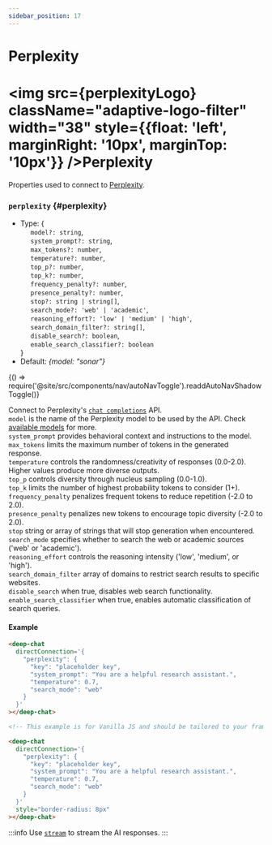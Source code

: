 ```yaml
---
sidebar_position: 17
---
```


# Perplexity


# <img src={perplexityLogo} className="adaptive-logo-filter" width="38" style={{float: 'left', marginRight: '10px', marginTop: '10px'}} /><span className="direct-service-title">Perplexity</span>

Properties used to connect to [Perplexity](https://www.perplexity.ai/).

### `perplexity` {#perplexity}

- Type: \{<br />
  &nbsp;&nbsp;&nbsp;&nbsp; `model?: string`, <br />
  &nbsp;&nbsp;&nbsp;&nbsp; `system_prompt?: string`, <br />
  &nbsp;&nbsp;&nbsp;&nbsp; `max_tokens?: number`, <br />
  &nbsp;&nbsp;&nbsp;&nbsp; `temperature?: number`, <br />
  &nbsp;&nbsp;&nbsp;&nbsp; `top_p?: number`, <br />
  &nbsp;&nbsp;&nbsp;&nbsp; `top_k?: number`, <br />
  &nbsp;&nbsp;&nbsp;&nbsp; `frequency_penalty?: number`, <br />
  &nbsp;&nbsp;&nbsp;&nbsp; `presence_penalty?: number`, <br />
  &nbsp;&nbsp;&nbsp;&nbsp; `stop?: string | string[]`, <br />
  &nbsp;&nbsp;&nbsp;&nbsp; `search_mode?: 'web' | 'academic'`, <br />
  &nbsp;&nbsp;&nbsp;&nbsp; `reasoning_effort?: 'low' | 'medium' | 'high'`, <br />
  &nbsp;&nbsp;&nbsp;&nbsp; `search_domain_filter?: string[]`, <br />
  &nbsp;&nbsp;&nbsp;&nbsp; `disable_search?: boolean`, <br />
  &nbsp;&nbsp;&nbsp;&nbsp; `enable_search_classifier?: boolean` <br />
  \}
- Default: _\{model: "sonar"\}_


<BrowserOnly>{() => require('@site/src/components/nav/autoNavToggle').readdAutoNavShadowToggle()}</BrowserOnly>

Connect to Perplexity's [`chat completions`](https://docs.perplexity.ai/api-reference/chat-completions-post) API. <br />
`model` is the name of the Perplexity model to be used by the API. Check [available models](https://docs.perplexity.ai/docs/model-cards) for more. <br />
`system_prompt` provides behavioral context and instructions to the model. <br />
`max_tokens` limits the maximum number of tokens in the generated response. <br />
`temperature` controls the randomness/creativity of responses (0.0-2.0). Higher values produce more diverse outputs. <br />
`top_p` controls diversity through nucleus sampling (0.0-1.0). <br />
`top_k` limits the number of highest probability tokens to consider (1+). <br />
`frequency_penalty` penalizes frequent tokens to reduce repetition (-2.0 to 2.0). <br />
`presence_penalty` penalizes new tokens to encourage topic diversity (-2.0 to 2.0). <br />
`stop` string or array of strings that will stop generation when encountered. <br />
`search_mode` specifies whether to search the web or academic sources ('web' or 'academic'). <br />
`reasoning_effort` controls the reasoning intensity ('low', 'medium', or 'high'). <br />
`search_domain_filter` array of domains to restrict search results to specific websites. <br />
`disable_search` when true, disables web search functionality. <br />
`enable_search_classifier` when true, enables automatic classification of search queries. <br />

#### Example

<ContainersKeyToggle>
  <ComponentContainer>
    <DeepChatBrowser
      style={{borderRadius: '8px'}}
      directConnection={{
        perplexity: {
          key: 'placeholder key',
          system_prompt: 'You are a helpful research assistant.',
          temperature: 0.7,
          search_mode: 'web',
        },
      }}
    ></DeepChatBrowser>
  </ComponentContainer>
  <ComponentContainer>
    <DeepChatBrowser
      style={{borderRadius: '8px'}}
      directConnection={{
        perplexity: {
          system_prompt: 'You are a helpful research assistant.',
          temperature: 0.7,
          search_mode: 'web',
        },
      }}
    ></DeepChatBrowser>
  </ComponentContainer>
</ContainersKeyToggle>

<Tabs>
<TabItem value="js" label="Sample code">

```html
<deep-chat
  directConnection='{
    "perplexity": {
      "key": "placeholder key",
      "system_prompt": "You are a helpful research assistant.",
      "temperature": 0.7,
      "search_mode": "web"
    }
  }'
></deep-chat>
```

</TabItem>
<TabItem value="py" label="Full code">

```html
<!-- This example is for Vanilla JS and should be tailored to your framework (see Examples) -->

<deep-chat
  directConnection='{
    "perplexity": {
      "key": "placeholder key",
      "system_prompt": "You are a helpful research assistant.",
      "temperature": 0.7,
      "search_mode": "web"
    }
  }'
  style="border-radius: 8px"
></deep-chat>
```

</TabItem>
</Tabs>

<LineBreak></LineBreak>

:::info
Use [`stream`](/docs/connect#Stream) to stream the AI responses.
:::

<LineBreak></LineBreak>
